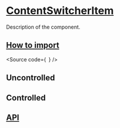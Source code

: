 

<Meta of={Stories} />

# [ContentSwitcherItem](#contentswitcheritem)

Description of the component.

## [How to import](#how-to-import)

<Source
  code={`
`}
/>

## Uncontrolled

<Canvas of={Stories.ItemUncontrolled} />

## Controlled

<Canvas of={Stories.ItemControlled} />

## [API](#api)

<ArgTypes of={Stories} />
